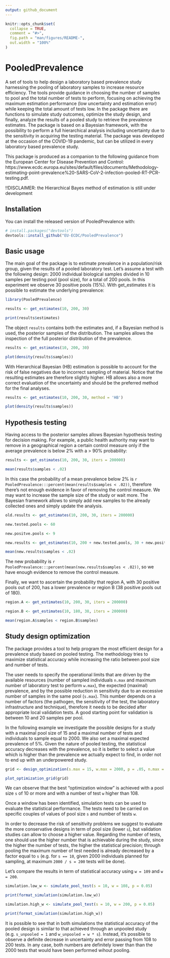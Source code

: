 ```yaml
---
output: github_document
---
```


<!-- README.md is generated from README.Rmd. Please edit that file -->

```r
knitr::opts_chunk$set(
  collapse = TRUE,
  comment = "#>",
  fig.path = "man/figures/README-",
  out.width = "100%"
)
```

# PooledPrevalence

<!-- badges: start -->
<!-- badges: end -->

A set of tools to help design a laboratory based prevalence study harnessing the pooling of laboratory samples to increase resource efficiency.
The tools provide guidance in choosing the number of samples to pool and the total number of tests to perform, focusing on achieving the maximum estimation performance (low uncertainty and estimation error) while keeping the total amount of tests low.
In the package there are functions to simulate study outcomes, optimize the study design, and finally, analyze the results of a pooled study to retrieve the prevalence estimates.
The package is based on a Bayesian framework, with the possibility to perform a full hierarchical analysis including uncertainty due to the sensitivity in acquiring the testing material.
The package was developed at the occasion of the COVID-19 pandemic, but can be utilized in every laboratory based prevalence study.

This package is produced as a companion to the following guidance from the European Center for Disease Prevention and Control: https://www.ecdc.europa.eu/sites/default/files/documents/Methodology-estimating-point-prevalence%20-SARS-CoV-2-infection-pooled-RT-PCR-testing.pdf.

!!DISCLAIMER: the Hierarchical Bayes method of estimation is still under development

## Installation

You can install the released version of PooledPrevalence with:

``` r
# install.packages("devtools")
devtools::install_github("EU-ECDC/PooledPrevalence")
```
## Basic usage

The main goal of the package is to estimate prevalence in a population/risk group, given the results of a pooled laboratory test. Let's assume a test with the following design: 2000 individual biological samples divided in 10 samples per testing pool (pool size), for a total of 200 pools. In this experiment we observe 30 positive pools (15%). With get_estimates it is possible to estimate the underlying prevalence:

```r
library(PooledPrevalence)

results <- get_estimates(10, 200, 30)

print(results$estimates)
```

The object `results` contains both the estimates and, if a Bayesian method is used, the posterior samples of the distribution. The samples allows the inspection of the full posterior distribution of the prevalence.

```r

results <- get_estimates(10, 200, 30)

plot(density(results$samples))
```

With Hierarchical Bayesian (HB) estimation is possible to account for the risk of false negatives due to incorrect sampling of material. Notice that the resulting estimates are therefore slightly higher. HB allows also a more correct evaluation of the uncertainty and should be the preferred method for the final analyses.

```r

results <- get_estimates(10, 200, 30, method = 'HB')

plot(density(results$samples))
```

## Hypothesis testing

Having access to the posterior samples allows Bayesian hypothesis testing for decision making. For example, a public health authority may want to remove in a geographical region a certain control measure only if the average prevalence is below 2% with a > 90% probability:

```r

results <- get_estimates(10, 200, 30, iters = 200000)

mean(results$samples < .02)
```

In this case the probability of a mean prevalence below 2% is `r PooledPrevalence:::percent(mean(results$samples < .02))`, therefore there's not enough evidence in favor of removing the control measure. We may want to increase the sample size of the study or wait more. The Bayesian framework allows to simply add new samples to the already collected ones and simply update the analysis.

```r

old.results <- get_estimates(10, 200, 30, iters = 200000)

new.tested.pools <- 60

new.positve.pools <- 9

new.results <- get_estimates(10, 200 + new.tested.pools, 30 + new.positve.pools, iters = 200000)

mean(new.results$samples < .02)
```

The new probability is `r PooledPrevalence:::percent(mean(new.results$samples < .02))`, so we have enough evidence to remove the control measure.

Finally, we want to ascertain the probability that region A, with 30 positive pools out of 200, has a lower prevalence or region B (38 positive pools out of 180).

```r

region.A <- get_estimates(10, 200, 30, iters = 200000)

region.B <- get_estimates(10, 180, 38, iters = 200000)

mean(region.A$samples < region.B$samples)
```

## Study design optimization

The package provides a tool to help program the most efficient design for a prevalence study based on pooled testing. The methodology tries to maximize statistical accuracy while increasing the ratio between pool size and number of tests.

The user needs to specify the operational limits that are driven by the available resources (number of sampled individuals `n.max` and maximum number of laboratory test to perform `w.max`), the expected (maximal) prevalence, and by the possible reduction in sensitivity due to an excessive number of samples in the same pool (`s.max`). This number depends on a number of factors (the pathogen, the sensitivity of the test, the laboratory infrastructure and technique), therefore it needs to be decided after appropriate local validation tests.
A good starting point for validation is between 10 and 20 samples per pool.

In the following example we investigate the possible designs for a study with a maximal pool size of 15 and a maximal number of tests and individuals to sample equal to 2000.
We also set a maximal expected prevalence of 5%. Given the nature of pooled testing, the statistical accuracy decreases with the prevalence, so it is better to select a value which is higher than the prevalence we actually expect to find, in order not to end up with an underpowered study. 

```r

grid <- design_optimization(s.max = 15, w.max = 2000, p = .05, n.max = 2000)

plot_optimization_grid(grid)
```

We can observe that the best "optimization window" is achieved with a pool size `s` of 10 or more and with a number of test `w` higher than 108.

Once a window has been identified, simulation tests can be used to evaluate the statistical performance. The tests need to be carried on specific couples of values of pool size `s` and number of tests `w`.

In order to decrease the risk of sensitivity problems we suggest to evaluate the more conservative designs in term of pool size (lower `s`), but validation studies can allow to choose a higher value. Regarding the number of tests, one should use the higher number that is achievable during the study, since the higher the number of tests, the higher the statistical precision; through pooling the maximum number of test needed is already decreased by a factor equal to `s` (e.g. for `s == 10`, given 2000 individuals planned for sampling, at maximum `2000 / s = 200` tests will be done).

Let's compare the results in term of statistical accuracy using `w = 109` and `w = 200`.

```r

simulation.low_w <- simulate_pool_test(s = 10, w = 108, p = 0.05)

print(format_simulation(simulation.low_w))

simulation.high_w <- simulate_pool_test(s = 10, w = 200, p = 0.05)

print(format_simulation(simulation.high_w))
```

It is possible to see that in both simulations the statistical accuracy of the pooled design is similar to that achieved through an unpooled study (e.g. `s_unpooled = 1` and `w_unpooled = w * s`). Instead, it's possible to observe a definite decrease in uncertainty and error passing from 108 to 200 tests. In any case, both numbers are definitely lower than than the 2000 tests that would have been performed wihout pooling.
